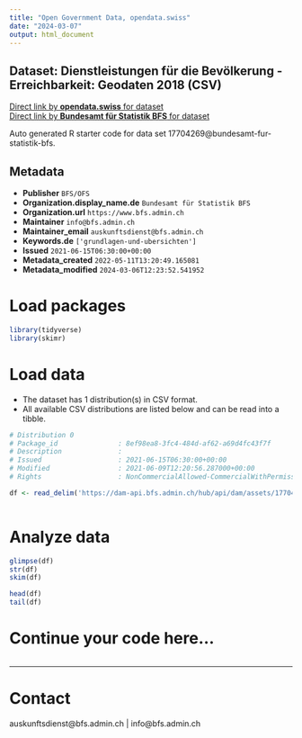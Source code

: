 ```yaml
---
title: "Open Government Data, opendata.swiss"
date: "2024-03-07"
output: html_document
---
```


## Dataset: Dienstleistungen für die Bevölkerung - Erreichbarkeit: Geodaten 2018 (CSV)



[Direct link by **opendata.swiss** for dataset](https://opendata.swiss/de/dataset/dienstleistungen-fur-die-bevolkerung-erreichbarkeit-geodaten-2018-csv)<br>
[Direct link by **Bundesamt für Statistik BFS** for dataset](https://www.bfs.admin.ch/asset/de/ag-b-00.03-2018spop-csv)

Auto generated R starter code for data set 17704269@bundesamt-fur-statistik-bfs.

## Metadata

- **Publisher** `BFS/OFS`
- **Organization.display_name.de** `Bundesamt für Statistik BFS`
- **Organization.url** `https://www.bfs.admin.ch`
- **Maintainer** `info@bfs.admin.ch`
- **Maintainer_email** `auskunftsdienst@bfs.admin.ch`
- **Keywords.de** `['grundlagen-und-ubersichten']`
- **Issued** `2021-06-15T06:30:00+00:00`
- **Metadata_created** `2022-05-11T13:20:49.165081`
- **Metadata_modified** `2024-03-06T12:23:52.541952`


# Load packages

```r

library(tidyverse)
library(skimr)

```

# Load data

-   The dataset has 1 distribution(s) in CSV format.
-   All available CSV distributions are listed below and can be read into a tibble.

```r

# Distribution 0
# Package_id               : 8ef98ea8-3fc4-484d-af62-a69d4fc43f7f
# Description              : 
# Issued                   : 2021-06-15T06:30:00+00:00
# Modified                 : 2021-06-09T12:20:56.287000+00:00
# Rights                   : NonCommercialAllowed-CommercialWithPermission-ReferenceRequired

df <- read_delim('https://dam-api.bfs.admin.ch/hub/api/dam/assets/17704273/master')



```

# Analyze data

```r

glimpse(df)
str(df)
skim(df)

head(df)
tail(df)

```

# Continue your code here...

```r

```

------------------------------------------------------------------------

# Contact

auskunftsdienst@bfs.admin.ch | info@bfs.admin.ch
